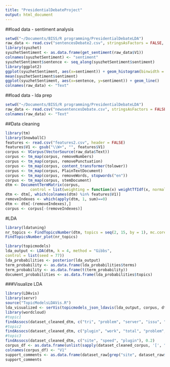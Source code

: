 ```yaml
---
title: "PresidentialDebateProject"
output: html_document
---
```

##load data - sentiment analysis
```r
setwd("~/Documents/BISS/R programming/PresidentialDebateLDA")
raw_data <- read.csv("sentencesDebate2.csv", stringsAsFactors = FALSE, header = FALSE)
library(syuzhet)
syuzhetSentiment <- as.data.frame(get_sentiment(raw_data$V1))
colnames(syuzhetSentiment) <- "sentiment"
syuzhetSentiment$sentence <- seq_along(syuzhetSentiment$sentiment)
library(ggplot2)
ggplot(syuzhetSentiment, aes(x=sentiment)) + geom_histogram(binwidth = 0.6)
mean(syuzhetSentiment$sentiment)
ggplot(syuzhetSentiment, aes(x=sentence, y=sentiment)) + geom_line()
colnames(raw_data) <- "Text"

```

##load data - lda prep
```r
setwd("~/Documents/BISS/R programming/PresidentialDebateLDA")
raw_data <- read.csv("newsentencesDebate.csv", stringsAsFactors = FALSE, header = FALSE)
colnames(raw_data) <- "Text"

```
##Data cleaning
```r
library(tm)
library(SnowballC)
features <- read.csv("features2.csv", header = FALSE)
features$V1 <- gsub("\\W+", "", features$V1)
corpus <- VCorpus(VectorSource(raw_data$Text))
corpus <- tm_map(corpus, removeNumbers)
corpus <- tm_map(corpus, removePunctuation)
corpus <- tm_map(corpus, content_transformer(tolower))
corpus <- tm_map(corpus, PlainTextDocument)
corpus <- tm_map(corpus, removeWords, stopwords("en"))
corpus <- tm_map(corpus, stemDocument)
dtm <- DocumentTermMatrix(corpus,
           control = list(weighting = function(x) weightTfIdf(x, normalize = FALSE)))
dtm <- dtm[, which(colnames(dtm) %in% features$V1)]
removeIndexes <- which(apply(dtm, 1, sum)==0)
dtm <- dtm[-(removeIndexes),]
corpus <- corpus[-(removeIndexes)]

```
#LDA
```r
library(ldatuning)
nr_topics <- FindTopicsNumber(dtm, topics = seq(2, 15, by = 1), mc.cores = 3L, metrics = c("Griffiths2004", "CaoJuan2009", "Arun2010", "Deveaud2014"))
FindTopicsNumber_plot(nr_topics)
```

```r
library(topicmodels)
lda_output <- LDA(dtm, k = 4, method = "Gibbs",
control = list(seed = 77))
lda_probabilities <- posterior(lda_output)
term_probability <- as.data.frame(lda_probabilities$terms)
term_probability <- as.data.frame(t(term_probability))
document_probabilities <- as.data.frame(lda_probabilities$topics)
```

###Visualize LDA
```r
library(LDAvis)
library(servr)
source("TopicModelsLDAVis.R")
lda_visualized <- serVis(topicmodels_json_ldavis(lda_output, corpus, dtm))
library(wordcloud)
#topic1
findAssocs(dataset_cleaned_dtm, c("tri", "problem", "server", "issu", "error"), 0.2)
#topic2
findAssocs(dataset_cleaned_dtm, c("plugin", "work", "total", "problem", "issu", "solv"), 0.2)
#topic3
findAssocs(dataset_cleaned_dtm, c("site", "speed", "plugin"), 0.2)
corpus_df <- as.data.frame(unlist(sapply(dataset_cleaned_corpus, '[', "content")))
colnames(corpus_df) <- "V1"
support_comments <- as.data.frame(dataset_raw[grep("site", dataset_raw$Content),"Content"])
support_comments
```



